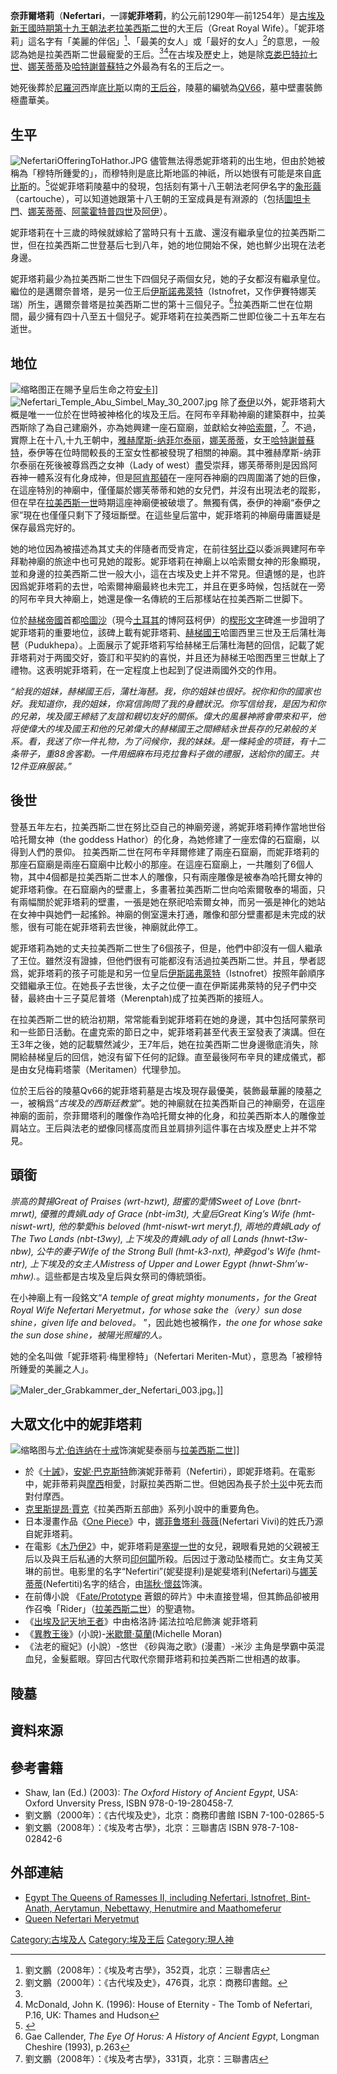 {{noteTA
|T= zh-hans:尼斐尔泰丽; zh-hant:妮菲塔莉
|1= zh-hans:尼斐尔泰丽; zh-hant:妮菲塔莉
|2= zh-hans:木乃伊; zh-tw:神鬼傳奇;zh-hk:盜墓迷城
|3= zh-hans:海贼王; zh-tw:海賊王; zh-hk:ONE PIECE;
|4= zh-hans:美楞普塔; zh-hant:邁爾奈普塔
|5= zh-cn:克娄巴特拉七世;zh-hk:克里奧帕特七世;zh-tw:克麗奧佩特拉七世 
}}

{{Infobox Person
| name   = 奈菲爾塔莉
| image  = Maler der Grabkammer der Nefertari 004.jpg
| caption  = 妮菲塔莉墓中的壁畫，位於王后谷QV66
| birth_date  = 約公元前1290年
| birth_place = 
| death_date  = 約公元前1254年
| death_place = 
| occupation     = 
| spouse         = [[拉美西斯二世|拉美西斯二世]]
}}
{{Hiero|Nefertari|<hiero><-t*G15-nfr-i-t:r:Z1*Z1-n:N36:t-></hiero>|trans=|align=right|époque=ne}}
'''奈菲爾塔莉'''（'''Nefertari'''，一譯'''妮菲塔莉'''，約公元前1290年—前1254年）是[[古埃及|古埃及]][[新王國時期|新王國時期]][[第十九王朝|第十九王朝]][[法老|法老]][[拉美西斯二世|拉美西斯二世]]的大王后（Great Royal Wife）。「妮菲塔莉」這名字有「美麗的伴侶」<ref name="liu">劉文鵬（2008年）：《埃及考古學》，352頁，北京：三聯書店</ref>、「最美的女人」或「最好的女人」<ref name>劉文鵬（2000年）：《古代埃及史》，476頁，北京：商務印書館。</ref>的意思，一般認為她是拉美西斯二世最寵愛的王后。<ref name="liu"/><ref>McDonald, John K. (1996): House of Eternity - The Tomb of Nefertari, P.16, UK: Thames and Hudson</ref>在古埃及歷史上，她是除[[克娄巴特拉七世|克娄巴特拉七世]]、[[娜芙蒂蒂|娜芙蒂蒂]]及[[哈特謝普蘇特|哈特謝普蘇特]]之外最為有名的王后之一。

她死後葬於[[尼羅河|尼羅河]]西岸[[底比斯|底比斯]]以南的[[王后谷|王后谷]]，陵墓的編號為[[QV66|QV66]]，墓中壁畫裝飾極盡華美。

==生平==
[[Image:NefertariOfferingToHathor.JPG|thumb]]
儘管無法得悉妮菲塔莉的出生地，但由於她被稱為「穆特所鍾愛的」，而穆特則是底比斯地區的神祇，所以她很有可能是來自[[底比斯|底比斯]]的。<ref>{{Cite web |url=http://www.touregypt.net/featurestories/ramesses2squeens.htm |title=Egypt The Queens of Ramesses II, including Nefertari, Istnofret, Bint-Anath, Aerytamun, Nebettawy, Henutmire and Maathomeferur |accessdate=2009-07-29 |archive-date=2009-03-27 |archive-url=https://web.archive.org/web/20090327100940/http://www.touregypt.net/featurestories/ramesses2squeens.htm |dead-url=no }}</ref>從妮菲塔莉陵墓中的發現，包括刻有第十八王朝法老阿伊名字的[[象形繭|象形繭]]（cartouche），可以知道她跟第十八王朝的王室成員是有淵源的（包括[[圖坦卡門|圖坦卡門]]、[[娜芙蒂蒂|娜芙蒂蒂]]、[[阿蒙霍特普四世|阿蒙霍特普四世]]及[[阿伊|阿伊]]）。

妮菲塔莉在十三歲的時候就嫁給了當時只有十五歲、還沒有繼承皇位的拉美西斯二世，但在拉美西斯二世登基后七到八年，她的地位開始不保，她也鮮少出現在法老身邊。

妮菲塔莉最少為拉美西斯二世生下四個兒子兩個女兒，她的子女都沒有繼承皇位。繼位的是邁爾奈普塔，是另一位王后[[伊斯諾弗萊特|伊斯諾弗萊特]]（Istnofret，又作伊賽特娜芙瑞）所生，邁爾奈普塔是拉美西斯二世的第十三個兒子。<ref>Gae Callender, ''The Eye Of Horus: A History of Ancient Egypt'', Longman Cheshire (1993), p.263</ref>拉美西斯二世在位期間，最少擁有四十八至五十個兒子。妮菲塔莉在拉美西斯二世即位後二十五年左右逝世。

==地位==
[[File:Ankh_isis_nefertari.jpg|缩略图]]正在賜予皇后生命之符[[安卡|安卡]]]]
[[File:Nefertari_Temple_Abu_Simbel_May_30_2007.jpg|thumb]]
除了[[泰伊|泰伊]]以外，妮菲塔莉大概是唯一一位於在世時被神格化的埃及王后。在阿布辛拜勒神廟的建築群中，拉美西斯除了為自己建廟外，亦為她興建一座石窟廟，並獻給女神[[哈索爾|哈索爾]]，<ref>劉文鵬（2008年）：《埃及考古學》，331頁，北京：三聯書店</ref>。不過，實際上在十八,十九王朝中，[[雅赫摩斯-纳菲尔泰丽|雅赫摩斯-纳菲尔泰丽]]，[[娜芙蒂蒂|娜芙蒂蒂]]，女王[[哈特謝普蘇特|哈特謝普蘇特]]，泰伊等在位時間較長的王室女性都被發現了相關的神廟。其中雅赫摩斯-纳菲尔泰丽在死後被尊爲西之女神（Lady of west）盡受崇拜，娜芙蒂蒂則是因爲阿吞神一體系沒有化身成神，但是[[阿肯那頓|阿肯那頓]]在一座阿吞神廟的四周圍滿了她的巨像，在這座特別的神廟中，僅僅屬於娜芙蒂蒂和她的女兒們，并沒有出現法老的蹤影，但在早在[[拉美西斯一世|拉美西斯一世]]時期這座神廟便被破壞了。無獨有偶，泰伊的神廟“泰伊之家”現在也僅僅只剩下了殘垣斷壁。在這些皇后當中，妮菲塔莉的神廟毋庸置疑是保存最爲完好的。

她的地位因為被描述為其丈夫的伴隨者而受肯定，在前往[[努比亞|努比亞]]以委派興建阿布辛拜勒神廟的旅途中也可見她的蹤影。妮菲塔莉在神廟上以哈索爾女神的形象顯現，並和身邊的拉美西斯二世一般大小，這在古埃及史上并不常見。但遺憾的是，也許因爲妮菲塔莉的去世，哈索爾神廟最終也未完工，并且在更多時候，包括就在一旁的阿布辛貝大神廟上，她還是像一名傳統的王后那樣站在拉美西斯二世脚下。

位於[[赫梯帝國|赫梯帝國]]首都[[哈圖沙|哈圖沙]]（現今[[土耳其|土耳其]]的博阿茲柯伊）的[[楔形文字|楔形文字]]碑進一步證明了妮菲塔莉的重要地位，該碑上載有妮菲塔莉、[[赫梯君主列表|赫梯國王]]哈圖西里三世及王后蒲杜海琶（Pudukhepa）。上面展示了妮菲塔莉写给赫梯王后蒲杜海琶的回信，記載了妮菲塔莉对于两國交好，簽訂和平契約的喜悦，并且还为赫梯王哈图西里三世献上了禮物。这表明妮菲塔莉，在一定程度上也起到了促进兩國外交的作用。

''“給我的姐妹，赫梯國王后，蒲杜海琶。我，你的姐妹也很好。祝你和你的國家也好。我知道你，我的姐妹，你寫信詢問了我的身體狀況。你写信给我，是因为和你的兄弟，埃及國王締結了友誼和親切友好的關係。偉大的風暴神將會帶來和平，他将使偉大的埃及國王和他的兄弟偉大的赫梯國王之間締結永世長存的兄弟般的关系。看，我送了你一件礼物，为了问候你，我的妹妹。是一條純金的项链，有十二条带子，重88舍客勒。一件用细麻布玛克拉鲁料子做的禮服，送給你的國王。共12件亚麻服装。”
''

==後世==
登基五年左右，拉美西斯二世在努比亞自己的神廟旁邊，將妮菲塔莉捧作當地世俗哈托爾女神（the goddess Hathor）的化身，為她修建了一座宏偉的石窟廟，以得到人們的景仰。
拉美西斯二世在阿布辛拜爾修建了兩座石窟廟，而妮菲塔莉的那座石窟廟是兩座石窟廟中比較小的那座。在這座石窟廟上，一共雕刻了6個人物，其中4個都是拉美西斯二世本人的雕像，只有兩座雕像是被奉為哈托爾女神的妮菲塔莉像。在石窟廟內的壁畫上，多畫著拉美西斯二世向哈索爾敬奉的場面，只有兩幅關於妮菲塔莉的壁畫，一張是她在祭祀哈索爾女神，而另一張是神化的她站在女神中與她們一起搖鈴。神廟的側室還未打通，雕像和部分壁畫都是未完成的狀態，很有可能在妮菲塔莉去世後，神廟就此停工。

妮菲塔莉為她的丈夫拉美西斯二世生了6個孩子，但是，他們中卻沒有一個人繼承了王位。雖然沒有證據，但他們很有可能都沒有活過拉美西斯二世。并且，學者認爲，妮菲塔莉的孩子可能是和另一位皇后[[伊斯諾弗萊特|伊斯諾弗萊特]]（Istnofret）按照年齡順序交錯繼承王位。在她長子去世後，太子之位便一直在伊斯諾弗萊特的兒子們中交替，最終由十三子莫尼普塔（Merenptah)成了拉美西斯的接班人。

在拉美西斯二世的統治初期，常常能看到妮菲塔莉在她的身邊，其中包括阿蒙祭司和一些節日活動。在盧克索的節日之中，妮菲塔莉甚至代表王室發表了演講。但在王3年之後，她的記載驟然減少，王7年后，她在拉美西斯二世身邊徹底消失，除開給赫梯皇后的回信，她沒有留下任何的記錄。直至最後阿布辛貝的建成儀式，都是由女兒梅莉塔蒙（Meritamen）代理參加。

位於王后谷的陵墓Qv66的妮菲塔莉墓是古埃及現存最優美，裝飾最華麗的陵墓之一，被稱爲''“古埃及的西斯廷教堂”''。她的神廟就在拉美西斯自己的神廟旁，在這座神廟的面前，奈菲爾塔利的雕像作為哈托爾女神的化身，和拉美西斯本人的雕像並肩站立。王后與法老的塑像同樣高度而且並肩排列這件事在古埃及歷史上并不常見。

==頭銜==
''崇高的贊揚Great of Praises (wrt-hzwt), 甜蜜的愛情Sweet of Love (bnrt-mrwt), 優雅的貴婦Lady of Grace (nbt-im3t), 大皇后Great King’s Wife (hmt-niswt-wrt), 他的摯愛his beloved (hmt-niswt-wrt meryt.f), 兩地的貴婦Lady of The Two Lands (nbt-t3wy), 上下埃及的貴婦Lady of all Lands (hnwt-t3w-nbw), 公牛的妻子Wife of the Strong Bull (hmt-k3-nxt), 神妾god's Wife (hmt-ntr), 上下埃及的女主人Mistress of Upper and Lower Egypt (hnwt-Shm’w-mhw).''。這些都是古埃及皇后與女祭司的傳統頭銜。

在小神廟上有一段銘文“''A temple of great mighty monuments，for the Great Royal Wife Nefertari Meryetmut，for whose sake the（very）sun dose shine，given life and beloved。'' ”，因此她也被稱作''，the one for whose sake the sun dose shine，被陽光照耀的人。''

她的全名叫做「妮菲塔莉·梅里穆特」（Nefertari Meriten-Mut），意思為「被穆特所鍾愛的美麗之人」。

[[Image:Maler_der_Grabkammer_der_Nefertari_003.jpg|thumb]]。]]

==大眾文化中的妮菲塔莉==
[[File:Anne_Baxter_and_Yul_Brynner_in_The_Ten_Commandments_film_trailer.jpg|缩略图]]与[[尤·伯连纳|尤·伯连纳]]在[[十戒|十戒]]饰演妮斐泰丽与[[拉美西斯二世|拉美西斯二世]]]]
*於《[[十誡_(1956年電影)|十誡]]》，[[安妮·巴克斯特|安妮·巴克斯特]]飾演妮菲蒂莉（Nefertiri），即妮菲塔莉。在電影中，妮菲蒂莉與[[摩西|摩西]]相愛，討厭拉美西斯二世。但她因為長子於[[十災|十災]]中死去而對付摩西。
*[[克里斯提昂·賈克|克里斯提昂·賈克]]《拉美西斯五部曲》系列小說中的重要角色。
*日本漫畫作品《[[One_Piece|One Piece]]》中，[[娜菲鲁塔利·薇薇|娜菲鲁塔利·薇薇]](Nefertari Vivi)的姓氏乃源自妮菲塔莉。
*在電影《[[木乃伊2|木乃伊2]]》中，妮菲塔莉是[[塞提一世|塞提一世]]的女兒，親眼看見她的父親被王后以及與王后私通的大祭司[[印何闐|印何闐]]所殺。后因过于激动坠楼而亡。女主角艾芙琳的前世。电影里的名字“Nefertiri”(妮斐提利)是妮斐塔利(Nefertari)与[[娜芙蒂蒂|娜芙蒂蒂]](Nefertiti)名字的结合，由[[瑞秋·懷兹|瑞秋·懷兹]]饰演。
*在前傳小說 《[[Fate/Prototype|Fate/Prototype]] 蒼銀的碎片》中未直接登場，但其飾品卻被用作召喚「Rider」（[[拉美西斯二世|拉美西斯二世]]）的聖遺物。
*《[[出埃及記天地王者|出埃及記天地王者]]》中由格洛詩·諾法拉哈尼飾演 妮菲塔莉
*《[[異教王後|異教王後]]》(小說)-[[米歇爾·莫蘭|米歇爾·莫蘭]](Michelle Moran)
*《法老的寵妃》(小說）-悠世                             《砂與海之歌》(漫畫）-米沙                                   主角是學霸中英混血兒，金髮藍眼。穿回古代取代奈爾菲塔莉和拉美西斯二世相遇的故事。

== 陵墓 ==
{{主|QV66}}

==資料來源==
{{reflist}}

==參考書籍==
* Shaw, Ian (Ed.) (2003): <cite>The Oxford History of Ancient Egypt</cite>, USA: Oxford Unversity Press, ISBN 978-0-19-280458-7.
*劉文鵬（2000年）：《古代埃及史》，北京：商務印書館 ISBN 7-100-02865-5
*劉文鵬（2008年）：《埃及考古學》，北京：三聯書店 ISBN 978-7-108-02842-6

==外部連結==
*[http://www.touregypt.net/featurestories/ramesses2squeens.htm Egypt The Queens of Ramesses II, including Nefertari, Istnofret, Bint-Anath, Aerytamun, Nebettawy, Henutmire and Maathomeferur]{{Wayback|url=http://www.touregypt.net/featurestories/ramesses2squeens.htm |date=20090327100940 }}
*[http://euler.slu.edu/~bart/egyptianhtml/kings%20and%20Queens/Queen_Nefertari.html Queen Nefertari Meryetmut]{{Wayback|url=http://euler.slu.edu/~bart/egyptianhtml/kings%20and%20Queens/Queen_Nefertari.html |date=20090811070033 }}


{{著名埃及統治者}}

{{Authority control}}
[[Category:古埃及人|Category:古埃及人]]
[[Category:埃及王后|Category:埃及王后]]
[[Category:現人神|Category:現人神]]